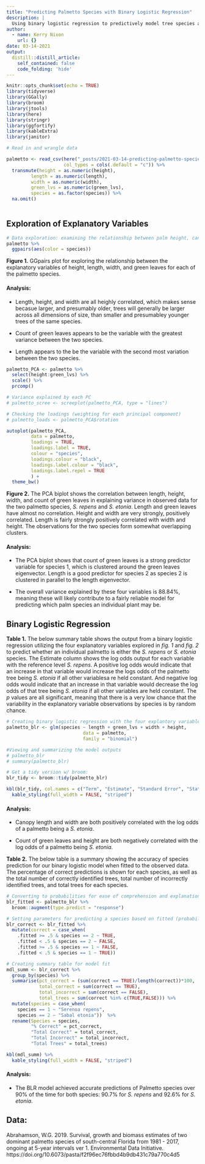 ```yaml
---
title: "Predicting Palmetto Species with Binary Logistic Regression"
description: |
  Using binary logistic regression to predictively model tree species and compare against actual species data. This poject was completed as an assignment for Professor Allison Horst's ESM 244 Advanced Data Analysis class. Completed: 2/2/2021
author:
  - name: Kerry Nixon
    url: {}
date: 03-14-2021
output:
  distill::distill_article:
    self_contained: false
    code_folding: 'hide'
---
```



```r
knitr::opts_chunk$set(echo = TRUE)
library(tidyverse)
library(GGally)
library(broom)
library(jtools)
library(here)
library(stringr)
library(ggfortify)
library(kableExtra)
library(janitor)
```


```r
# Read in and wrangle data

palmetto <- read_csv(here("_posts/2021-03-14-predicting-palmetto-species-with-binary-logistic-regression/data/palmetto.csv"),
                     col_types = cols(.default = "c")) %>% 
  transmute(height = as.numeric(height),
         length = as.numeric(length),
         width = as.numeric(width),
         green_lvs = as.numeric(green_lvs),
         species = as.factor(species)) %>% 
  na.omit()
  
```

## Exploration of Explanatory Variables

```r
# Data exploration: examining the relationship between palm height, canopy width, canopy length, and number of green leaves (explanatory or predictor variables) with palmetto species (dependent variable).
palmetto %>% 
  ggpairs(aes(color = species))
```


**Figure 1.** GGpairs plot for exploring the relationship between the explanatory variables of height, length, width, and green leaves for each of the palmetto species. 

#### Analysis:

- Length, height, and width are all heighly correlated, which makes sense becasue larger, and presumably older, trees will generally be larger across all dimensions of size, than smaller and presumabley younger trees of the same species. 

- Count of green leaves appears to be the variable with the greatest variance between the two species. 

- Length appears to the be the variable with the second most variation between the two species.


```r
palmetto_PCA <- palmetto %>% 
  select(height:green_lvs) %>%
  scale() %>% 
  prcomp()

# Variance explained by each PC
# palmetto_scree <- screeplot(palmetto_PCA, type = "lines")

# Checking the loadings (weighting for each principal component)
# palmetto_loads <- palmetto_PCA$rotation

autoplot(palmetto_PCA,
         data = palmetto,
         loadings = TRUE,
         loadings.label = TRUE,
         colour = "species",
         loadings.colour = "black",
         loadings.label.colour = "black",
         loadings.label.repel = TRUE
         ) +
  theme_bw() 

```


**Figure 2.** The PCA biplot shows the correlation between length, height, width, and count of green leaves in explaining variance in observed data for the two palmetto species, *S. repens* and *S. etonia*. Length and green leaves have almost no correlation. Height and width are very strongly, positively correlated. Length is fairly strongly positively correlated with width and height. The observations for the two species form somewhat overlapping clusters.

#### Analysis:

- The PCA biplot shows that count of green leaves is a strong predictor variable for species 1, which is clustered around the green leaves eigenvector. Length is a good predictor for species 2 as species 2 is clustered in parallel to the length eigenvector. 

- The overall variance explained by these four variables is 88.84%, meaning these will likely contribute to a fairly reliable model for predicting which palm species an individual plant may be.


## Binary Logistic Regression

**Table 1.** The below summary table shows the output from a binary logistic regression utilizing the four explanatory variables explored in *fig. 1* and *fig. 2* to predict whether an individual palmetto is either the *S. repens* or *S. etonia* species. The Estimate column shows the log odds output for each variable with the reference level *S. repens*. A positive log odds would indicate that an increase in that variable would increase the logs odds of the palmetto tree being *S. etonia* if all other variablesa re held constant. And negative log odds would indicate that an increase in that variable would decrease the log odds of that tree being *S. etonia* if all other variables are held constant. The *p* values are all significant, meaning that there is a very low chance that the variability in the explanatory variable observations by species is by random chance.  

```r
# Creating binary logistic regression with the four explantory variables explored above. 
palmetto_blr <- glm(species ~ length + green_lvs + width + height, 
                            data = palmetto,
                            family = "binomial")

#Viewing and summarizing the model outputs
# palmetto_blr
# summary(palmetto_blr)

# Get a tidy version w/ broom: 
blr_tidy <- broom::tidy(palmetto_blr)

kbl(blr_tidy, col.names = c("Term", "Estimate", "Standard Error", "Statistic", "p Value")) %>% 
  kable_styling(full_width = FALSE, "striped")

```

#### Analysis:

- Canopy length and width are both positively correlated with the log odds of a palmetto being a *S. etonia*.

- Count of green leaves and height are both negatively correlated with the log odds of a palmetto being *S. etonia*.


**Table 2.** The below table is a summary showing the accuracy of species prediction for our binary logistic model when fitted to the observed data. The percentage of correct predictions is shown for each species, as well as the total number of correctly identified trees, total number of incorrectly identified trees, and total trees for each species.

```r
# Converting to probabilities for ease of comprehension and explanation of model results, as well as testing the model fit based on prediction parameters
blr_fitted <- palmetto_blr %>% 
  broom::augment(type.predict = "response")

# Setting parameters for predicting a species based on fitted (probability) values
blr_correct <- blr_fitted %>% 
  mutate(correct = case_when(
    .fitted >= .5 & species == 2 ~ TRUE,
    .fitted < .5 & species == 2 ~ FALSE,
    .fitted >= .5 & species == 1 ~ FALSE,
    .fitted < .5 & species == 1 ~ TRUE))

# Creating summary table for model fit
mdl_summ <- blr_correct %>% 
  group_by(species) %>% 
  summarise(pct_correct = (sum(correct == TRUE)/length(correct))*100,
            total_correct = sum(correct == TRUE),
            total_incorrect = sum(correct == FALSE),
            total_trees = sum(correct %in% c(TRUE,FALSE))) %>% 
  mutate(species = case_when(
    species == 1 ~ "Serenoa repens",
    species == 2 ~ "Sabal etonia"))  %>% 
  rename(Species = species,
         "% Correct" = pct_correct,
         "Total Correct" = total_correct,
         "Total Incorrect" = total_incorrect,
         "Total Trees" = total_trees)

kbl(mdl_summ) %>% 
  kable_styling(full_width = FALSE, "striped")
```


#### Analysis:

- The BLR model achieved accurate predictions of Palmetto species over 90% of the time for both species: 90.7% for *S. repens* and 92.6% for *S. etonia*.


## Data:

Abrahamson, W.G. 2019. Survival, growth and biomass estimates of two dominant palmetto species of south-central Florida from 1981 - 2017, ongoing at 5-year intervals ver 1. Environmental Data Initiative. https://doi.org/10.6073/pasta/f2f96ec76fbbd4b9db431c79a770c4d5

